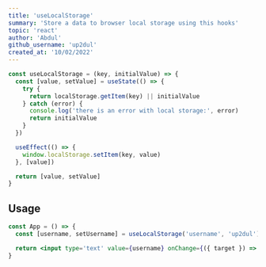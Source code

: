 ```yaml
---
title: 'useLocalStorage'
summary: 'Store a data to browser local storage using this hooks'
topic: 'react'
author: 'Abdul'
github_username: 'up2dul'
created_at: '10/02/2022'
---
```


```js
const useLocalStorage = (key, initialValue) => {
  const [value, setValue] = useState(() => {
    try {
      return localStorage.getItem(key) || initialValue
    } catch (error) {
      console.log('there is an error with local storage:', error)
      return initialValue
    }
  })

  useEffect(() => {
    window.localStorage.setItem(key, value)
  }, [value])

  return [value, setValue]
}
```

## Usage

```jsx
const App = () => {
  const [username, setUsername] = useLocalStorage('username', 'up2dul')

  return <input type='text' value={username} onChange={({ target }) => setUsername(target.value)} />
}
```
